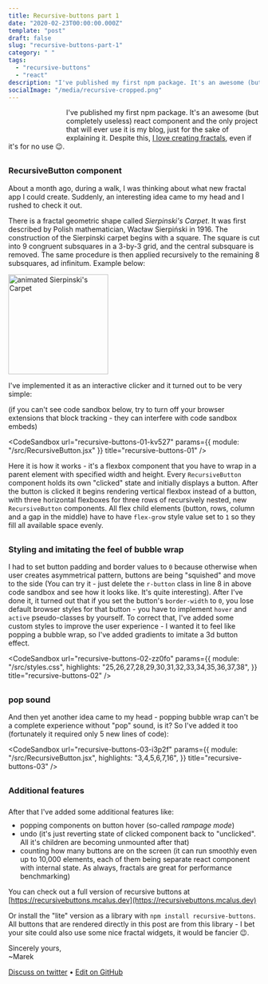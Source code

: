 ```yaml
---
title: Recursive-buttons part 1
date: "2020-02-23T00:00:00.000Z"
template: "post"
draft: false
slug: "recursive-buttons-part-1"
category: " "
tags:
  - "recursive-buttons"
  - "react"
description: "I've published my first npm package. It's an awesome (but completely useless) react component."
socialImage: "/media/recursive-cropped.png"
---
```



<div>
  <div style="width: 100px; height: 50px; float: left; margin-right: 16px; margin-top: 8px">
    <RecursiveButtons />
  </div>

I've published my first npm package. It's an awesome (but completely useless) react component and the only project that will ever use it is my blog, just for the sake of explaining it. Despite this, [I love creating fractals](https://openfraksl.mcalus.dev), even if it's for no use 😉.

</div>

<div style="width: 400px; height: 25px; margin: 0 auto -32px auto">
  <RecursiveButtons text="" />
</div>

### RecursiveButton component


About a month ago, during a walk, I was thinking about what new fractal app I could create. Suddenly, an interesting idea came to my head and I rushed to check it out.

There is a fractal geometric shape called _Sierpinski's Carpet_. It was first described by Polish mathematician, Wacław Sierpiński in 1916. The construction of the Sierpinski carpet begins with a square. The square is cut into 9 congruent subsquares in a 3-by-3 grid, and the central subsquare is removed. The same procedure is then applied recursively to the remaining 8 subsquares, ad infinitum. Example below:

<img src="/media/gif-3.gif" alt="animated Sierpinski's Carpet" width="200px" />

I've implemented it as an interactive clicker and it turned out to be very simple:

(if you can't see code sandbox below, try to turn off your browser extensions that block tracking - they can interfere with code sandbox embeds)

<CodeSandbox
  url="recursive-buttons-01-kv527"
  params={{ module: "/src/RecursiveButton.jsx" }}
  title="recursive-buttons-01"
/>

Here it is how it works - it's a flexbox component that you have to wrap in a parent element with specified width and height. Every `RecursiveButton` component holds its own "clicked" state and initially displays a button. After the button is clicked it begins rendering vertical flexbox instead of a button, with three horizontal flexboxes for three rows of recursively nested, new `RecursiveButton` components. All flex child elements (button, rows, column and a gap in the middle) have to have `flex-grow` style value set to `1` so they fill all available space evenly.

<div style="width: 400px; height: 25px; margin: 0 auto -32px auto">
  <RecursiveButtons text="" />
</div>

### Styling and imitating the feel of bubble wrap

I had to set button padding and border values to `0` because otherwise when user creates asymmetrical pattern, buttons are being "squished" and move to the side (You can try it - just delete the `r-button` class in line 8 in above code sandbox and see how it looks like. It's quite interesting). After I've done it, it turned out that if you set the button's `border-width` to `0`, you lose default browser styles for that button - you have to implement `hover` and `active` pseudo-classes by yourself. To correct that, I've added some custom styles to improve the user experience - I wanted it to feel like popping a bubble wrap, so I've added gradients to imitate a 3d button effect.

<CodeSandbox
  url="recursive-buttons-02-zz0fo"
  params={{
    module: "/src/styles.css",
    highlights: "25,26,27,28,29,30,31,32,33,34,35,36,37,38",
   }}
  title="recursive-buttons-02"
/>

<div style="width: 400px; height: 25px; margin: 0 auto -32px auto">
  <RecursiveButtons text="" />
</div>

### pop sound

And then yet another idea came to my head - popping bubble wrap can't be a complete experience without "pop" sound, is it? So I've added it too (fortunately it required only 5 new lines of code):

<CodeSandbox
  url="recursive-buttons-03-i3p2f"
  params={{
    module: "/src/RecursiveButton.jsx",
    highlights: "3,4,5,6,7,16",
   }}
  title="recursive-buttons-03"
/>

<div style="width: 400px; height: 25px; margin: 0 auto -32px auto">
  <RecursiveButtons text="" />
</div>

### Additional features

<p style="margin-bottom: 10px; margin-top: 24px">After that I've added some additional features like:</p>
<ul style="margin-top: 10px">
  <li>popping components on button hover (so-called <i>rampage mode</i>)</li>
  <li>undo (it's just reverting state of clicked component back to "unclicked". All it's children are becoming unmounted after that)</li>
  <li>counting how many buttons are on the screen (it can run smoothly even up to 10,000 elements, each of them being separate react component with internal state. As always, fractals are great for performance benchmarking)</li>
</ul>

You can check out a full version of recursive buttons at [https://recursivebuttons.mcalus.dev](https://recursivebuttons.mcalus.dev)

Or install the "lite" version as a library with `npm install recursive-buttons`. All buttons that are rendered directly in this post are from this library - I bet your site could also use some nice fractal widgets, it would be fancier 😉.

Sincerely yours,<br />
~Marek

[Discuss on twitter](https://twitter.com/marek_us/status/1234150867353374721) • [Edit on GitHub](https://github.com/mcalus3/mcalus-homepage/blob/master/content/posts/2020-03-01---recursive-buttons-part-1.mdx)
